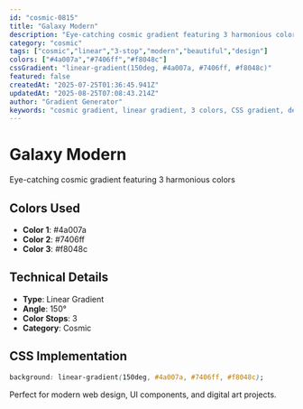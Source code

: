 ```yaml
---
id: "cosmic-0815"
title: "Galaxy Modern"
description: "Eye-catching cosmic gradient featuring 3 harmonious colors"
category: "cosmic"
tags: ["cosmic","linear","3-stop","modern","beautiful","design"]
colors: ["#4a007a","#7406ff","#f8048c"]
cssGradient: "linear-gradient(150deg, #4a007a, #7406ff, #f8048c)"
featured: false
createdAt: "2025-07-25T01:36:45.941Z"
updatedAt: "2025-08-25T07:08:43.214Z"
author: "Gradient Generator"
keywords: "cosmic gradient, linear gradient, 3 colors, CSS gradient, design, #4a007a, #7406ff, #f8048c"
---
```


# Galaxy Modern

Eye-catching cosmic gradient featuring 3 harmonious colors

## Colors Used
- **Color 1**: #4a007a
- **Color 2**: #7406ff
- **Color 3**: #f8048c

## Technical Details
- **Type**: Linear Gradient
- **Angle**: 150°
- **Color Stops**: 3
- **Category**: Cosmic

## CSS Implementation
```css
background: linear-gradient(150deg, #4a007a, #7406ff, #f8048c);
```

Perfect for modern web design, UI components, and digital art projects.
